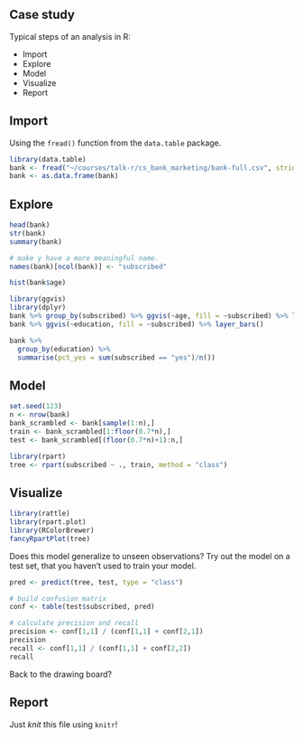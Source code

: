 ## Case study

Typical steps of an analysis in R:

- Import
- Explore
- Model
- Visualize
- Report

## Import

Using the `fread()` function from the `data.table` package.

```r
library(data.table)
bank <- fread("~/courses/talk-r/cs_bank_marketing/bank-full.csv", stringsAsFactors = TRUE)
bank <- as.data.frame(bank)
```

## Explore

```r
head(bank)
str(bank)
summary(bank)

# make y have a more meaningful name.
names(bank)[ncol(bank)] <- "subscribed"

hist(bank$age)

library(ggvis)
library(dplyr)
bank %>% group_by(subscribed) %>% ggvis(~age, fill = ~subscribed) %>% layer_densities()
bank %>% ggvis(~education, fill = ~subscribed) %>% layer_bars()

bank %>% 
  group_by(education) %>%
  summarise(pct_yes = sum(subscribed == "yes")/n())
```

## Model

```r
set.seed(123)
n <- nrow(bank)
bank_scrambled <- bank[sample(1:n),]
train <- bank_scrambled[1:floor(0.7*n),]
test <- bank_scrambled[(floor(0.7*n)+1):n,]

library(rpart)
tree <- rpart(subscribed ~ ., train, method = "class")
```

## Visualize

```r
library(rattle)
library(rpart.plot)
library(RColorBrewer)
fancyRpartPlot(tree)
```

Does this model generalize to unseen observations? Try out the model on a test set, that you haven't used to train your model.

```r
pred <- predict(tree, test, type = "class")

# build confusion matrix
conf <- table(test$subscribed, pred)

# calculate precision and recall
precision <- conf[1,1] / (conf[1,1] + conf[2,1])
precision
recall <- conf[1,1] / (conf[1,1] + conf[2,2])
recall
```

Back to the drawing board?

## Report

Just _knit_ this file using `knitr`!